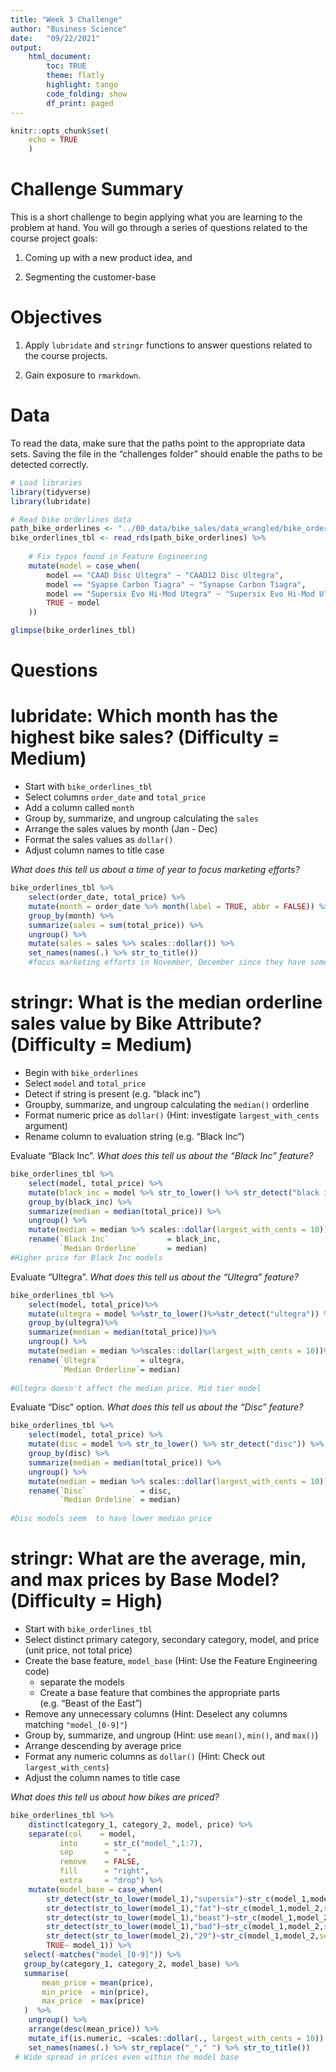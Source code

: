```yaml
---
title: "Week 3 Challenge"
author: "Business Science"
date:   "09/22/2021"
output: 
    html_document:
        toc: TRUE
        theme: flatly
        highlight: tango
        code_folding: show
        df_print: paged
---
```


```r
knitr::opts_chunk$set(
    echo = TRUE
    )
```

# Challenge Summary

This is a short challenge to begin applying what you are learning to the problem at hand. You will go through a series of questions related to the course project goals: 

1. Coming up with a new product idea, and 

2. Segmenting the customer-base

# Objectives

1. Apply `lubridate` and `stringr` functions to answer questions related to the course projects. 

2. Gain exposure to `rmarkdown`.

# Data

To read the data, make sure that the paths point to the appropriate data sets. Saving the file in the "challenges folder" should enable the paths to be detected correctly. 

```r
# Load libraries
library(tidyverse)
library(lubridate)
```

```r
# Read bike orderlines data
path_bike_orderlines <- "../00_data/bike_sales/data_wrangled/bike_orderlines.rds"
bike_orderlines_tbl <- read_rds(path_bike_orderlines) %>%
    
    # Fix typos found in Feature Engineering
    mutate(model = case_when(
        model == "CAAD Disc Ultegra" ~ "CAAD12 Disc Ultegra",
        model == "Syapse Carbon Tiagra" ~ "Synapse Carbon Tiagra",
        model == "Supersix Evo Hi-Mod Utegra" ~ "Supersix Evo Hi-Mod Ultegra",
        TRUE ~ model
    ))

glimpse(bike_orderlines_tbl)
```



# Questions

# lubridate: Which month has the highest bike sales? (Difficulty = Medium)

- Start with `bike_orderlines_tbl`
- Select columns `order_date` and `total_price`
- Add a column called `month`
- Group by, summarize, and ungroup calculating the `sales`
- Arrange the sales values by month (Jan - Dec)
- Format the sales values as `dollar()`
- Adjust column names to title case

_What does this tell us about a time of year to focus marketing efforts?_

```r
bike_orderlines_tbl %>%
    select(order_date, total_price) %>%
    mutate(month = order_date %>% month(label = TRUE, abbr = FALSE)) %>%
    group_by(month) %>%
    summarize(sales = sum(total_price)) %>%
    ungroup() %>%
    mutate(sales = sales %>% scales::dollar()) %>%
    set_names(names(.) %>% str_to_title())
    #focus marketing efforts in November, December since they have some of the lowest sales
```


# stringr: What is the median orderline sales value by Bike Attribute? (Difficulty = Medium)

- Begin with `bike_orderlines`
- Select `model` and `total_price`
- Detect if string is present (e.g. "black inc")
- Groupby, summarize, and ungroup calculating the `median()` orderline
- Format numeric price as `dollar()` (Hint: investigate `largest_with_cents` argument)
- Rename column to evaluation string (e.g. "Black Inc") 


Evaluate "Black Inc". _What does this tell us about the "Black Inc" feature?_

```r
bike_orderlines_tbl %>%
    select(model, total_price) %>%
    mutate(black_inc = model %>% str_to_lower() %>% str_detect("black inc")) %>%
    group_by(black_inc) %>%
    summarize(median = median(total_price)) %>%
    ungroup() %>%
    mutate(median = median %>% scales::dollar(largest_with_cents = 10)) %>%
    rename(`Black Inc`             = black_inc, 
           `Median Orderline`      = median)
#Higher price for Black Inc models
```

Evaluate "Ultegra". _What does this tell us about the "Ultegra" feature?_

```r
bike_orderlines_tbl %>%
    select(model, total_price)%>%
    mutate(ultegra = model %>%str_to_lower()%>%str_detect("ultegra")) %>%
    group_by(ultegra)%>%
    summarize(median = median(total_price))%>%
    ungroup() %>%
    mutate(median = median %>%scales::dollar(largest_with_cents = 10))%>%
    rename(`Ultegra`         = ultegra,
           `Median Orderline`= median)
    
#Ultegra doesn't affect the median price. Mid tier model    
```


Evaluate "Disc" option. _What does this tell us about the "Disc" feature?_

```r
bike_orderlines_tbl %>%
    select(model, total_price) %>%
    mutate(disc = model %>% str_to_lower() %>% str_detect("disc")) %>%
    group_by(disc) %>%
    summarize(median = median(total_price)) %>%
    ungroup() %>%
    mutate(median = median %>% scales::dollar(largest_with_cents = 10)) %>%
    rename(`Disc`            = disc,
           `Median Ordeline` = median)
    
#Disc models seem  to have lower median price
```


# stringr: What are the average, min, and max prices by Base Model? (Difficulty = High)

- Start with `bike_orderlines_tbl`
- Select distinct primary category, secondary category, model, and price (unit price, not total price)
- Create the base feature, `model_base` (Hint: Use the Feature Engineering code)
    - separate the models
    - Create a base feature that combines the appropriate parts (e.g. "Beast of the East")
- Remove any unnecessary columns (Hint: Deselect any columns matching `"model_[0-9]"`)
- Group by, summarize, and ungroup (Hint: use `mean()`, `min()`, and `max()`)
- Arrange descending by average price
- Format any numeric columns as `dollar()` (Hint: Check out `largest_with_cents`) 
- Adjust the column names to title case

_What does this tell us about how bikes are priced?_

```r
bike_orderlines_tbl %>%
    distinct(category_1, category_2, model, price) %>%
    separate(col    = model,
           into      = str_c("model_",1:7),
           sep       = " ",
           remove    = FALSE,
           fill      = "right",
           extra     = "drop") %>%
    mutate(model_base = case_when(
        str_detect(str_to_lower(model_1),"supersix")~str_c(model_1,model_2,sep = " "),
        str_detect(str_to_lower(model_1),"fat")~str_c(model_1,model_2,sep = " "),
        str_detect(str_to_lower(model_1),"beast")~str_c(model_1,model_2,model_3,model_4,sep = " "),
        str_detect(str_to_lower(model_1),"bad")~str_c(model_1,model_2,sep = " "),
        str_detect(str_to_lower(model_2),"29")~str_c(model_1,model_2,sep = " "),
        TRUE~ model_1)) %>%
   select(-matches("model_[0-9]")) %>%
   group_by(category_1, category_2, model_base) %>%
   summarise(
       mean_price = mean(price),
       min_price  = min(price),
       max_price  = max(price)
   )  %>%
    ungroup() %>%
    arrange(desc(mean_price)) %>%
    mutate_if(is.numeric, ~scales::dollar(., largest_with_cents = 10)) %>%
    set_names(names(.) %>% str_replace("_"," ") %>% str_to_title())
 # Wide spread in prices even within the model base
```




